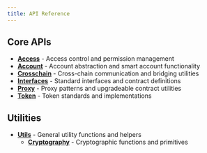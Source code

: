 ```yaml
---
title: API Reference
---
```


## Core APIs

- **[Access](./api/access)** - Access control and permission management
- **[Account](./api/account)** - Account abstraction and smart account functionality
- **[Crosschain](./api/crosschain)** - Cross-chain communication and bridging utilities
- **[Interfaces](./api/interfaces)** - Standard interfaces and contract definitions
- **[Proxy](./api/proxy)** - Proxy patterns and upgradeable contract utilities
- **[Token](./api/token)** - Token standards and implementations

## Utilities

- **[Utils](./api/utils)** - General utility functions and helpers
  - **[Cryptography](./api/utils/cryptography)** - Cryptographic functions and primitives
